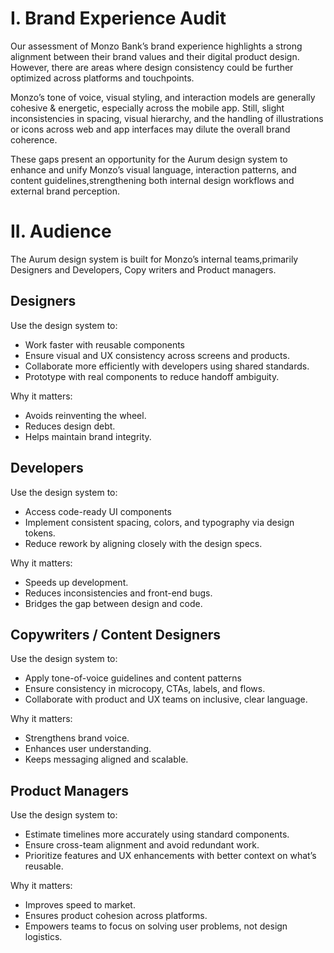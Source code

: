 
<Meta title="Documentation/What Is Aurum" />

# I. Brand Experience Audit

Our assessment of Monzo Bank’s brand experience highlights a strong alignment between their brand values and their digital product design. However, there are areas where design consistency could be further optimized across platforms and touchpoints.

Monzo’s tone of voice, visual styling, and interaction models are generally cohesive & energetic, especially across the mobile app. Still, slight inconsistencies in spacing, visual hierarchy, and the handling of illustrations or icons across web and app interfaces may dilute the overall brand coherence. 

These gaps present an opportunity for the Aurum design system to enhance and unify Monzo’s visual language, interaction patterns, and content guidelines,strengthening both internal design workflows and external brand perception.

# II. Audience

The Aurum design system is built for Monzo’s internal teams,primarily Designers and Developers, Copy writers and Product managers.

## Designers

Use the design system to:

- Work faster with reusable components 
- Ensure visual and UX consistency across screens and products.
- Collaborate more efficiently with developers using shared standards.
- Prototype with real components to reduce handoff ambiguity.

Why it matters:
- Avoids reinventing the wheel.
- Reduces design debt.
- Helps maintain brand integrity.

## Developers

Use the design system to:

- Access code-ready UI components 
- Implement consistent spacing, colors, and typography via design tokens.
- Reduce rework by aligning closely with the design specs.

Why it matters:
- Speeds up development.
- Reduces inconsistencies and front-end bugs.
- Bridges the gap between design and code.

## Copywriters / Content Designers

Use the design system to:

- Apply tone-of-voice guidelines and content patterns 
- Ensure consistency in microcopy, CTAs, labels, and flows.
- Collaborate with product and UX teams on inclusive, clear language.

Why it matters:
- Strengthens brand voice.
- Enhances user understanding.
- Keeps messaging aligned and scalable.

## Product Managers

Use the design system to:

- Estimate timelines more accurately using standard components.
- Ensure cross-team alignment and avoid redundant work.
- Prioritize features and UX enhancements with better context on what’s reusable.

Why it matters:
- Improves speed to market.
- Ensures product cohesion across platforms.
- Empowers teams to focus on solving user problems, not design logistics.